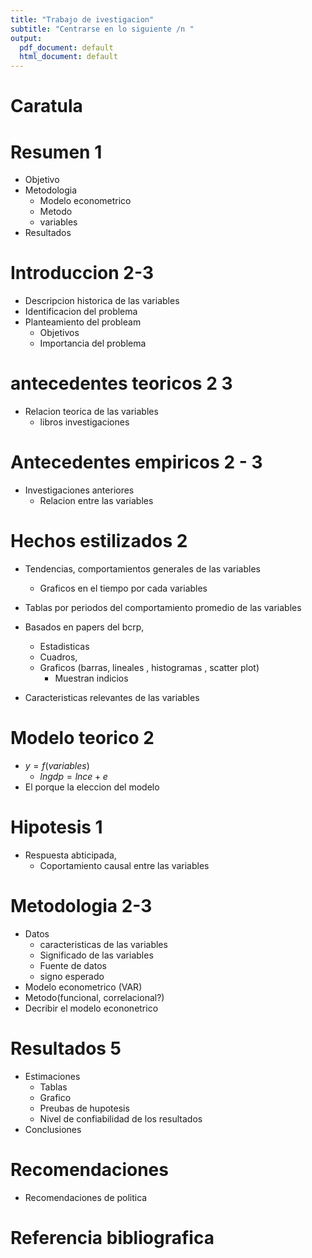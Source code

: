 ```yaml
---
title: "Trabajo de ivestigacion"
subtitle: "Centrarse en lo siguiente /n "
output:
  pdf_document: default
  html_document: default
---
```


# Caratula

# Resumen 1 

- Objetivo
- Metodologia
  - Modelo econometrico
  - Metodo
  - variables
- Resultados 

# Introduccion 2-3

- Descripcion historica de las variables 
- Identificacion del problema 
- Planteamiento del probleam 
  - Objetivos
  - Importancia del problema

# antecedentes teoricos 2 3 

- Relacion teorica de las variables 
   - libros investigaciones

# Antecedentes empiricos 2 - 3

- Investigaciones anteriores 
  - Relacion entre las variables

# Hechos estilizados 2


- Tendencias, comportamientos generales de las variables
  - Graficos en el tiempo por cada variables
- Tablas por periodos del comportamiento promedio de las variables


- Basados en papers del bcrp, 
  - Estadisticas 
  - Cuadros, 
  - Graficos (barras, lineales , histogramas , scatter plot) 
    - Muestran indicios 
- Caracteristicas relevantes de las variables 

# Modelo teorico 2

- $y  = f(variables)$ 
  - $lngdp = lnce + e$
- El porque la eleccion del modelo 

# Hipotesis 1

- Respuesta abticipada, 
  - Coportamiento causal entre las variables 

# Metodologia  2-3

- Datos
  - caracteristicas de las variables
  - Significado de las variables    
  - Fuente de datos
  - signo esperado
- Modelo econometrico (VAR)
- Metodo(funcional, correlacional?)
- Decribir el modelo econonetrico 

# Resultados 5

- Estimaciones 
  - Tablas 
  - Grafico  
  - Preubas de hupotesis 
  - Nivel de confiabilidad de los resultados    
- Conclusiones 

# Recomendaciones 

- Recomendaciones de politica

# Referencia bibliografica 
